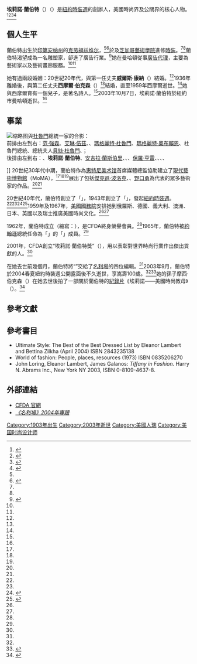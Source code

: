 {{Infobox person
| honorific_prefix          = 
| name                      = 埃莉諾·蘭伯特<br/>Eleanor Lambert Berkson
| honorific_suffix          = 
| native_name               = 
| native_name_lang          = 
| image                     = Eleanor Lambert.jpg
| image_size                = 200px
| alt                       = 
| caption                   = 埃莉諾·蘭伯特
| birth_name                = 
| birth_date                = {{Birth date|1903|08|10}}
| birth_place               = {{USA}}[[印第安纳州|印第安纳州]][[克劳福兹维尔_(印第安纳州)|克劳福兹维尔]]
| death_date                = {{Death date and age|2003|10|07|1903|08|10}} 
| death_place               = {{USA}}[[紐約市|紐約市]][[曼哈頓|曼哈頓]]

| death_cause               = 
| body_discovered           = 
| resting_place             = 
| resting_place_coordinates = <!-- {{Coord|LAT|LONG|type:landmark|display=inline}} -->
| monuments                 = 
| residence                 = 
| nationality               = 
| other_names               = 
| ethnicity                 = <!-- Ethnicity should be supported with a citation from a reliable source -->
| citizenship               = {{USA}}
| education                 = 
| alma_mater                = {{link-en|約翰·赫倫藝術學院|John Herron School of Art}}<br/>[[芝加哥藝術學院|芝加哥藝術學院]]
| occupation                = 
| years_active              = 
| employer                  = 
| organization              = 成立{{link-en|美國時裝設計師協會|Council of Fashion Designers of America}}
| agent                     = 
| known_for                 = 美國時尚
| notable_works             = 協助建立了[[現代藝術博物館|現代藝術博物館]] <br/>被[[林登·约翰逊|約翰遜]]總統任命為「{{link-en|國家藝術基金會|National Endowment for the Arts}}」的「{{link-en|國家藝術組織|National Council on the Arts}}」成員
| style                     = 
| home_town                 = 
| salary                    = 
| net_worth                 = <!-- Net worth should be supported with a citation from a reliable source -->
| height                    = <!-- {{height|m=}} -->
| weight                    = <!-- {{convert|weight in kg|kg|lb}} -->
| television                = 
| title                     = 
| term                      = 
| predecessor               = 
| successor                 = 
| party                     = 
| movement                  = 
| opponents                 = 
| boards                    = 
| religion                  = <!-- Religion should be supported with a citation from a reliable source -->
| denomination              = <!-- Denomination should be supported with a citation from a reliable source -->
| spouse                    = 威爾斯·康納（第一任）<br/>西摩爾·伯克森（第二任）
| partner                   = <!-- unmarried life partner; use ''Name (1950–present)'' -->
| children                  = {{link-en|比爾·伯克森|Bill Berkson}}
| parents                   = 
| relatives                 = 
| awards                    = 
| signature                 = 
| signature_alt             = 
| signature_size            = 
| website                   = <!-- {{URL|Example.com}} -->
| footnotes                 = 
}}

'''埃莉諾·蘭伯特'''（{{lang-en|'''Eleanor Lambert Berkson'''}}）（{{bd|1903年|08月10日|2003年|10月7日}}）是[[纽约时装周|紐約時裝週]]的創辦人，美國時尚界及公關界的核心人物。<ref name="Stahl Case Study: Eleanor Lambert Demand Creator">{{Cite web|url=http://www.valuewalk.com/2013/11/eleanor-lambert-demand-creator/|title=Stahl Case Study: Eleanor Lambert Demand Creator|accessdate=20 November 2013|date=18 November 2013|publisher=[[ValueWalk|ValueWalk]] LLC}}{{Dead link}}</ref><ref name="Eleanor Lambert believed in destiny">{{Cite web|url=http://www.cfda.com/about/history#!|title=Eleanor Lambert believed in destiny|accessdate=20 November 2013|author=Tiffany,  John|publisher=Council of Fashion Designers of America|archive-date=2018-12-10|archive-url=https://web.archive.org/web/20181210215542/https://cfda.com/about/history#!|dead-url=yes}}</ref><ref>{{Cite web|url=http://www.britannica.com/EBchecked/topic/914905/Eleanor-Lambert|title=Eleanor Lambert|accessdate=20 November 2013|publisher=Encyclopaedia Britannica|archive-date=2015-05-02|archive-url=https://web.archive.org/web/20150502230643/http://www.britannica.com/EBchecked/topic/914905/Eleanor-Lambert|dead-url=no}}</ref><ref name="Eleanor Lambert, Empress of Fashion, Dies at 100">{{Cite web|url=http://www.nytimes.com/2003/10/08/nyregion/eleanor-lambert-empress-of-fashion-dies-at-100.html|title=Eleanor Lambert, Empress of Fashion, Dies at 100|accessdate=21 November 2013|author=NEMY, ENID|date=October 8, 2003|publisher=The New York Times|archive-date=2020-11-18|archive-url=https://web.archive.org/web/20201118045728/https://www.nytimes.com/2003/10/08/nyregion/eleanor-lambert-empress-of-fashion-dies-at-100.html|dead-url=no}}</ref>

== 個人生平 ==
蘭伯特出生於[[印第安纳州|印第安纳州]]的[[克劳福兹维尔_(印第安纳州)|克劳福兹维尔]]，<ref name="Eleanor Lambert believed in destiny" /><ref name="Eleanor Of Seventh Avenue: Where Fashion Week Came From">{{Cite web|url=http://www.huffingtonpost.com/gioia-diliberto/eleanor-of-seventh-avenue_b_268619.html|title=Eleanor Of Seventh Avenue: Where Fashion Week Came From|accessdate=20 November 2013|author=Diliberto, Gioia|date=2009-09-09|publisher=Huffington Post|archive-date=2016-06-17|archive-url=https://web.archive.org/web/20160617113855/http://www.huffingtonpost.com/gioia-diliberto/eleanor-of-seventh-avenue_b_268619.html|dead-url=no}}</ref>於{{link-en|約翰·赫倫藝術學院|John Herron School of Art}}及[[芝加哥藝術學院|芝加哥藝術學院]]進修[[時裝|時裝]]。<ref name="Eleanor Lambert believed in destiny" /><ref name="Eleanor Of Seventh Avenue: Where Fashion Week Came From" />蘭伯特渴望成為一名雕塑家，卻進了廣告行業。<ref name="Telegraph10Oct2003">{{Cite web|url=http://www.telegraph.co.uk/news/obituaries/1443712/Eleanor-Lambert.html|title=Eleanor Lambert Obituary|accessdate=20 November 2013|date=10 October 2003|publisher=The Telegraph newspaper|archive-date=2019-10-10|archive-url=https://web.archive.org/web/20191010144229/https://www.telegraph.co.uk/news/obituaries/1443712/Eleanor-Lambert.html|dead-url=no}}</ref>她在曼哈頓從事[[廣告代理商|廣告代理]]，主要為藝術家以及藝術畫廊服務。<ref name="Eleanor Lambert believed in destiny" /><ref name="Eleanor Of Seventh Avenue: Where Fashion Week Came From" />

她有過兩段婚姻：20世紀20年代，與第一任丈夫'''威爾斯·康納'''（{{lang-en|Wills Conner}}）結婚。<ref name="Eleanor Lambert, Empress of Fashion, Dies at 100" />1936年離婚後，與第二任丈夫'''西摩爾·伯克森'''（{{lang-en|Seymour Berkson}}）<ref name="Eleanor Lambert believed in destiny" />結婚，直至1959年西摩爾逝世。<ref name="Telegraph10Oct2003"/>她與西摩爾育有一個兒子，是著名詩人{{link-en|比爾·伯克森|Bill Berkson}}。<ref name="Telegraph10Oct2003"/>2003年10月7日，埃莉諾·蘭伯特於紐約市曼哈頓逝世。<ref name="Eleanor Lambert, Empress of Fashion, Dies at 100" />

== 事業 ==
[[File:Photograph_of_movie_stars_posing_with_President_Truman_and_his_family_at_the_White_House,_(front_row,_left_to_right)..._-_NARA_-_199330.tif|缩略图]]與[[杜魯門|杜魯門]]總統一家的合影：<br/>

前排由左到右：[[范·強森|范·強森]]、[[艾琳·伍茲|艾琳·伍茲]]、{{link-en|黛安娜·林恩|Diana Lynn}}、[[瑪格麗特·杜魯門|瑪格麗特·杜魯門]]、[[瑪格麗特·奧布賴恩|瑪格麗特·奧布賴恩]]、杜魯門總統、總統夫人[[貝絲·杜魯門|貝絲·杜魯門]]、{{link-en|康斯坦斯·摩爾|Constance Moore}}；<br/>

後排由左到右：{{link-en|祖·斯塔福|Jo Stafford}}、'''埃莉諾·蘭伯特'''、[[安吉拉·蘭斯伯里|安吉拉·蘭斯伯里]]、{{link-en|Helen Sioussat|Helen Sioussat}}、{{link-en|埃迪·布萊肯|Eddie Bracken}}、[[保罗·亨雷|保羅·亨雷]]、{{link-en|扎查瑞·斯考特|Zachary Scott}}、{{link-en|亞歷克西斯·史密斯|Alexis Smith}}、{{link-en|愷撒·羅摩洛|Cesar Romero}}、{{link-en|露西·門羅|Lucy Munroe}}

]]
20世紀30年代中期，蘭伯特作為[[惠特尼美术馆|惠特尼美术馆]]首席媒體總監協助建立了[[現代藝術博物館|現代藝術博物館]]（MoMA），<ref name="Stahl Case Study: Eleanor Lambert Demand Creator"/><ref name="Eleanor Lambert believed in destiny" /><ref name="Eleanor Of Seventh Avenue: Where Fashion Week Came From" />展出了包括[[杰克逊·波洛克|傑克遜·波洛克]]、{{link-en|雅各布·愛潑斯坦|Jacob Epstein}}、[[野口勇|野口勇]]為代表的眾多藝術家的作品。<ref name="Eleanor Lambert believed in destiny" /><ref name="Eleanor Of Seventh Avenue: Where Fashion Week Came From" />

20世紀40年代，蘭伯特創立了「'''{{link-en|國際最佳着裝名單|International Best Dressed List}}'''」，1943年創立了「'''{{link-en|科蒂美國時尚評論家獎|Coty Award}}'''」，發起[[纽约时装周|紐約時裝週]]。<ref name="Stahl Case Study: Eleanor Lambert Demand Creator"/><ref name="Eleanor Of Seventh Avenue: Where Fashion Week Came From" /><ref name="time">{{Cite web|url=http://content.time.com/time/specials/packages/article/0,28804,2110513_2110630_2110690,00.html|title=Eleanor Lambert|accessdate=20 November 2013|author=Skarda, Erin|date=April 2, 2012|publisher=Time magazine|archive-date=2020-08-03|archive-url=https://web.archive.org/web/20200803100318/https://content.time.com/time/specials/packages/article/0,28804,2110513_2110630_2110690,00.html|dead-url=no}}</ref><ref name="Author to Discuss Fashion Industry Impresario Eleanor Lambert, Feb. 2">{{Cite web|url=http://www.loc.gov/today/pr/2012/12-004.html|title=Author to Discuss Fashion Industry Impresario Eleanor Lambert, Feb. 2|accessdate=20 November 2013|date=January 3, 2012|publisher=Library of Congress|archive-date=2016-04-17|archive-url=https://web.archive.org/web/20160417064452/http://www.loc.gov/today/pr/2012/12-004.html|dead-url=no}}</ref>1959年及1967年，[[美國國務院|美國國務院]]安排她到俄羅斯、德國、義大利、澳洲、日本、英國以及瑞士推廣美國時尚文化。<ref name="Stahl Case Study: Eleanor Lambert Demand Creator"/><ref name="time"/>

1962年，蘭伯特成立{{link-en|美國時裝設計師協會|Council of Fashion Designers of America}}（縮寫：{{lang|en|CFDA}}），是CFDA終身榮譽會員。<ref name="Eleanor Lambert believed in destiny" />1965年，蘭伯特被[[林登·约翰逊|約翰遜]]總統任命為「{{link-en|國家藝術基金會|National Endowment for the Arts}}」的「{{link-en|國家藝術組織|National Council on the Arts}}」成員。<ref name="Eleanor Lambert believed in destiny" />

2001年，CFDA創立“埃莉諾·蘭伯特獎”（{{lang-en|The Eleanor Lambert Award}}），用以表彰對世界時尚行業作出傑出貢獻的人。<ref name="Eleanor Lambert believed in destiny" />

在她去世前幾個月，蘭伯特將“{{link-en|國際最佳着裝名單|International Best Dressed List}}”交給了[[名利场_(杂志)|名利場]]的四位編輯。<ref name="Eleanor Lambert believed in destiny" />2003年9月，蘭伯特於2004春夏紐約時裝週公開露面後不久逝世，享嵩壽100歲。<ref name="Eleanor Lambert believed in destiny" /><ref name="Eleanor Lambert grave">{{Cite web|url=http://www.findagrave.com/cgi-bin/fg.cgi?page=gr&GRid=7959373|title=Eleanor Lambert (1903-2003)|accessdate=21 November 2013|author=Moody, Ron|date=October 8, 2003|publisher=Find a Grave.com|archive-date=2016-11-22|archive-url=https://web.archive.org/web/20161122223302/http://www.findagrave.com/cgi-bin/fg.cgi?page=gr&GRid=7959373|dead-url=no}}</ref>她的孫子摩西·伯克森（{{lang-en|Moses Berkson}}）在她去世後拍了一部關於蘭伯特的[[紀錄片|紀錄片]]《埃莉諾——美國時尚教母》（{{Lang-en|Eleanor - Godmother of American Fashion}}）。<ref>{{Cite web|url=https://vimeo.com/74978706|title=Eleanor - Godmother of American Fashion|accessdate=2016-11-22|author=Moses Berkson|date=|work=Vimeo|publisher=|quote=A short documentary film I directed about my Grandmother, Eleanor Lambert.|archive-date=2016-11-22|archive-url=https://web.archive.org/web/20161122223218/https://vimeo.com/74978706|dead-url=no}}</ref>

== 參考文獻 ==
{{Reflist|3}}

== 參考書目 ==
* Ultimate Style: The Best of the Best Dressed List by Eleanor Lambert and Bettina Zilkha (April 2004) ISBN  2843235138
* World of fashion: People, places, resources (1973) ISBN  0835206270
* John Loring, Eleanor Lambert, James Galanos: ''Tiffany in Fashion.'' Harry N. Abrams Inc., New York NY 2003, ISBN 0-8109-4637-8.

== 外部連結 ==
* [http://cfda.com/about/history CFDA 官網]{{Wayback|url=http://cfda.com/about/history |date=20160307102826 }}
* [http://www.vanityfair.com/style/features/2004/04/eleanor-lambert200404 ''《名利場》2004年專題''] {{Wayback|url=http://www.vanityfair.com/style/features/2004/04/eleanor-lambert200404 |date=20140807153443 }}

{{Authority control}}

{{DEFAULTSORT:Lambert, Eleanor}}

[[Category:1903年出生|Category:1903年出生]]
[[Category:2003年逝世|Category:2003年逝世]]
[[Category:美國人瑞|Category:美國人瑞]]
[[Category:美国时尚设计师|Category:美国时尚设计师]]